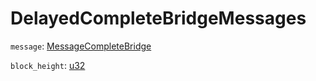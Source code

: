 # DelayedCompleteBridgeMessages

`message`: [MessageCompleteBridge]

`block_height`: [u32]

[MessageCompleteBridge]: /types/message_complete_bridge
[u32]: /types/u32
